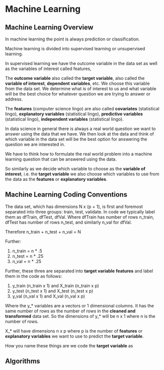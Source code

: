 # Machine Learning {#ml}


## Machine Learning Overview

In machine learning the point is always prediction or classification. 

Machine learning is divided into supervised learning or unsupervised learning. 

In supervised learning we have the outcome variable in the data set as well as the variables of interest called features, 

The __outcome variable__ also called the __target variable__, also called the __variable of interest__, __dependent variables__, etc. We choose this variable from the data set. We determine what is of interest to us and what variable will be the best choice for whatever question we are trying to answer or address. 

The __features__ (computer science lingo) are also called __covariates__ (statistical lingo), __explanatory variables__ (statistical lingo), __predictive variables__ (statistical lingo), __independent variables__ (statistical lingo).

In data science in general there is always a real world question we want to answer using the data that we have. We then look at the data and think of which variable in the data set will be the best option for answering the question we are interested in.

We have to think how to formulate the real world problem into a machine learning question that can be answered using the data.

So similarly as we decide which variable to choose as the __variable of interest__, i.e. the __target variable__ we also choose which variables to use from the data as the __features__ or __explanatory variables__.


## Machine Learning Coding Conventions


The data set, which has dimensions N x (p + 1), is first and foremost separated into three groups: train, test, validate. In code we typically label them as dfTrain, dfTest, dfVal. Where dfTrain has number of rows n_train, dfTest has number of rows n_test, and similarly n_val for dfVal. 

Therefore n_train + n_test + n_val = N

Further:

1. n_train = n * .5
2. n_test  = n * .25
3. n_val   = n * .25

Further, these three are separated into __target variable__ __features__ and label them in the code as follows: 

1. y_train (n_train x 1) and X_train (n_train x p)
2. y_test (n_test x 1) and X_test (n_test x p)
3. y_val (n_val x 1) and X_val (n_val x p)



Where the y_* variables are a vectors or 1 dimensional columns. It has the same number of rows as the number of rows in the __cleaned and transformed__ data set. So the dimensions of y_* will be n x 1 where n
is the number of rows. 

X_* will have dimensions n x p where p is the number of __features__ or __explanatory variables__ we want to use to predict the __target variable__. 

How you name these things are we code the __target variable__ as



## Algorithms





